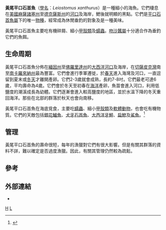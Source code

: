 {{Speciesbox 
| taxon = Leiostomus xanthurus
| image = Spot ( Leiostomus xanthurus ).jpg
| status = NE
| status_system = IUCN3.1
| binomial_authority = [[贝尔纳·热尔曼·德·拉塞佩德|Lacépède]], 1802
| synonyms = *''Leiostomus humeralis, Cuvier, 1830''
*''Mugil obliquus, Mitchill, 1814''
}}
'''黃尾平口石首魚'''（[[學名|學名]]：''Leiostomus xanthurus''）是一種細小的海魚。它們棲息在[[美國|美國]][[麻薩諸塞州|麻薩諸塞州]]至[[德克薩斯州|德克薩斯州]]的[[河口|河口]]及海岸，鰓後就明顯的黑點。它們是[[平口石首魚屬|平口石首魚屬]]下的唯一[[物種|物種]]，經常成為休閒垂釣的對象及是一種美味。

黃尾平口石首魚主要吃有機碎屑、細小[[甲殼類|甲殼類]]及[[蠕蟲|蠕蟲]]。[[吻沙蠶屬|吻沙蠶屬]]十分適合作為垂釣它們的魚餌。

==生命周期==
黃尾平口石首魚分佈在[[緬因州|緬因州]]至[[佛羅里達州|佛羅里達州]]的[[大西洋|大西洋]][[河口|河口]]及海岸，在[[切薩皮克灣|切薩皮克灣]]南至[[南卡羅來納州|南卡羅來納州]]最為豐富。它們會進行季軍遷徙，於[[春天|春天]]進入海灣及河口，一直逗留到夏末或[[冬天|冬天]]才離開產卵。它們2-3歲就會成熟，長約7-8吋。它們最老可達6歲，平均壽命為4歲。它們會於冬天至初春在[[海洋|海洋]]產卵，魚苗會進入河口，利用低鹽度的潮溪成長為幼體。它們逐漸會進入較高鹽度的地區，並於水溫下降的冬天重回海洋。那些在北部的群落於秋天也會向南移。

黃尾平口石首魚在海底覓食，主要吃[[蠕蟲|蠕蟲]]、細小[[甲殼類|甲殼類]]及[[軟體動物|軟體動物]]，也會吃有機物質。它們的天敵包括[[銀花鱸魚|銀花鱸魚]]、[[犬牙石首魚|犬牙石首魚]]、[[大西洋牙鮃|大西洋牙鮃]]、[[扁鰺|扁鰺]]及[[鯊魚|鯊魚]]。<ref name="asmfc-spot croaker">{{cite web|url=http://www.asmfc.org/speciesDocuments/southAtlanticSpecies/spot/speciesProfile0505.pdf|title=Atlantic States Marine Fisheries Commission: Spot Croaker|accessdate=2009-07-02|archive-date=2010-01-15|archive-url=https://web.archive.org/web/20100115192314/http://www.asmfc.org/speciesDocuments/southAtlanticSpecies/spot/speciesProfile0505.pdf|dead-url=yes}}</ref>

==管理==
黃尾平口石首魚的壽命很短，每年的漁獵對它們有很大影響。但是有關其群落的資料不詳，難以確定是否過度漁獵。因此，有關其管理仍然較為疏鬆。

==參考==
{{reflist}}

==外部連結==
{{Commonscat|Leiostomus xanthurus}}
* {{FishBase species | genus =Leiostomus | species = xanthurus | year = 2006 | month = May}}
{{Taxonbar}}

[[Category:石首魚科|H]]
[[Category:1802年描述的魚類|L]]